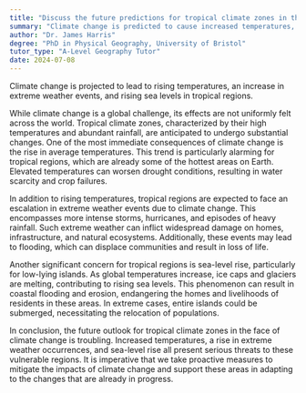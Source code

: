 ```yaml
---
title: "Discuss the future predictions for tropical climate zones in the context of climate change"
summary: "Climate change is predicted to cause increased temperatures, more extreme weather events, and sea-level rise in tropical zones."
author: "Dr. James Harris"
degree: "PhD in Physical Geography, University of Bristol"
tutor_type: "A-Level Geography Tutor"
date: 2024-07-08
---
```


Climate change is projected to lead to rising temperatures, an increase in extreme weather events, and rising sea levels in tropical regions.

While climate change is a global challenge, its effects are not uniformly felt across the world. Tropical climate zones, characterized by their high temperatures and abundant rainfall, are anticipated to undergo substantial changes. One of the most immediate consequences of climate change is the rise in average temperatures. This trend is particularly alarming for tropical regions, which are already some of the hottest areas on Earth. Elevated temperatures can worsen drought conditions, resulting in water scarcity and crop failures.

In addition to rising temperatures, tropical regions are expected to face an escalation in extreme weather events due to climate change. This encompasses more intense storms, hurricanes, and episodes of heavy rainfall. Such extreme weather can inflict widespread damage on homes, infrastructure, and natural ecosystems. Additionally, these events may lead to flooding, which can displace communities and result in loss of life.

Another significant concern for tropical regions is sea-level rise, particularly for low-lying islands. As global temperatures increase, ice caps and glaciers are melting, contributing to rising sea levels. This phenomenon can result in coastal flooding and erosion, endangering the homes and livelihoods of residents in these areas. In extreme cases, entire islands could be submerged, necessitating the relocation of populations.

In conclusion, the future outlook for tropical climate zones in the face of climate change is troubling. Increased temperatures, a rise in extreme weather occurrences, and sea-level rise all present serious threats to these vulnerable regions. It is imperative that we take proactive measures to mitigate the impacts of climate change and support these areas in adapting to the changes that are already in progress.
    